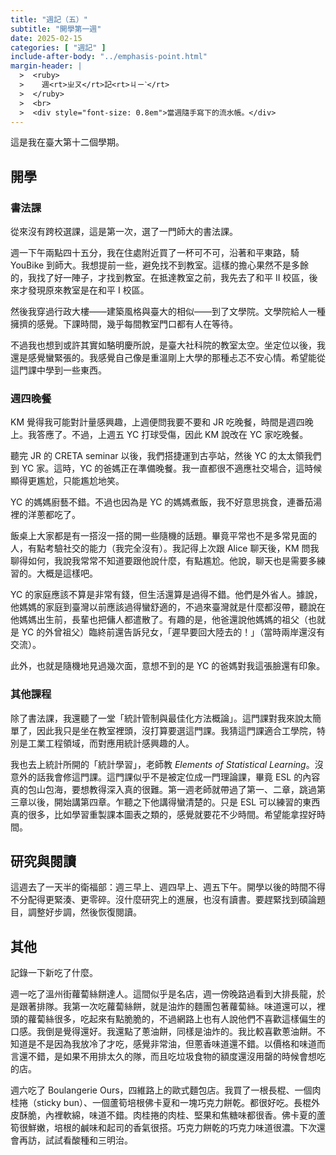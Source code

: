 ```yaml
---
title: "週記（五）"
subtitle: "開學第一週"
date: 2025-02-15
categories: [ "週記" ]
include-after-body: "../emphasis-point.html"
margin-header: |
  >  <ruby>
  >    週<rt>ㄓㄡ</rt>記<rt>ㄐㄧˋ</rt>
  >  </ruby>
  >  <br>
  >  <div style="font-size: 0.8em">當週隨手寫下的流水帳。</div>
---
```


這是我在臺大第十二個學期。

## 開學

### 書法課

從來沒有跨校選課，這是第一次，選了一門師大的書法課。

週一下午兩點四十五分，我在住處附近買了一杯可不可，沿著和平東路，騎 YouBike 到師大。我想提前一些，避免找不到教室。這樣的擔心果然不是多餘的，我找了好一陣子，才找到教室。在抵達教室之前，我先去了和平 II 校區，後來才發現原來教室是在和平 I 校區。

然後我穿過行政大樓——建築風格與臺大的相似——到了文學院。文學院給人一種擁擠的感覺。下課時間，幾乎每間教室門口都有人在等待。

不過我也想到或許其實如駱明慶所說，是臺大社科院的教室太空。坐定位以後，我還是感覺蠻緊張的。我感覺自己像是重溫剛上大學的那種忐忑不安心情。希望能從這門課中學到一些東西。

### 週四晚餐

KM 覺得我可能對計量感興趣，上週便問我要不要和 JR 吃晚餐，時間是週四晚上。我答應了。不過，上週五 YC 打球受傷，因此 KM 說改在 YC 家吃晚餐。

聽完 JR 的 CRETA seminar 以後，我們搭捷運到古亭站，然後 YC 的太太領我們到 YC 家。這時，YC 的爸媽正在準備晚餐。我一直都很不適應社交場合，這時候顯得更尷尬，只能尷尬地笑。

YC 的媽媽廚藝不錯。不過也因為是 YC 的媽媽煮飯，我不好意思挑食，連番茄湯裡的洋蔥都吃了。

飯桌上大家都是有一搭沒一搭的開一些隨機的話題。畢竟平常也不是多常見面的人，有點考驗社交的能力（我完全沒有）。我記得上次跟 Alice 聊天後，KM 問我聊得如何，我說我常常不知道要跟他說什麼，有點尷尬。他說，聊天也是需要多練習的。大概是這樣吧。

YC 的家庭應該不算是非常有錢，但生活還算是過得不錯。他們是外省人。據說，他媽媽的家庭到臺灣以前應該過得蠻舒適的，不過來臺灣就是什麼都沒帶，聽說在他媽媽出生前，長輩也把傭人都遣散了。有趣的是，他爸還說他媽媽的祖父（也就是 YC 的外曾祖父）臨終前還告訴兒女，「遲早要回大陸去的！」（當時兩岸還沒有交流）。

此外，也就是隨機地見過幾次面，意想不到的是 YC 的爸媽對我這張臉還有印象。


### 其他課程

除了書法課，我還聽了一堂「統計管制與最佳化方法概論」。這門課對我來說太簡單了，因此我只是坐在教室裡頭，沒打算要選這門課。我猜這門課適合工學院，特別是工業工程領域，而對應用統計感興趣的人。

我也去上統計所開的「統計學習」，老師教 *Elements of Statistical Learning*。沒意外的話我會修這門課。這門課似乎不是被定位成一門理論課，畢竟 ESL 的內容真的包山包海，要想教得深入真的很難。第一週老師就帶過了第一、二章，跳過第三章以後，開始講第四章。乍聽之下他講得蠻清楚的。只是 ESL 可以練習的東西真的很多，比如學習重製課本圖表之類的，感覺就要花不少時間。希望能拿捏好時間。

## 研究與閱讀

這週去了一天半的衛福部：週三早上、週四早上、週五下午。開學以後的時間不得不分配得更緊湊、更零碎。沒什麼研究上的進展，也沒有讀書。要趕緊找到碩論題目，調整好步調，然後恢復閱讀。

## 其他

記錄一下新吃了什麼。

週一吃了溫州街蘿蔔絲餅達人。這間似乎是名店，週一傍晚路過看到大排長龍，於是跟著排隊。我第一次吃蘿蔔絲餅，就是油炸的麵團包著蘿蔔絲。味道還可以，裡頭的蘿蔔絲很多，吃起來有點脆脆的，不過網路上也有人說他們不喜歡這樣偏生的口感。我倒是覺得還好。我還點了蔥油餅，同樣是油炸的。我比較喜歡蔥油餅。不知道是不是因為我放冷了才吃，感覺非常油，但蔥香味道還不錯。以價格和味道而言還不錯，是如果不用排太久的隊，而且吃垃圾食物的額度還沒用罄的時候會想吃的店。

週六吃了 Boulangerie Ours，四維路上的歐式麵包店。我買了一根長棍、一個肉桂捲（sticky bun）、一個蘆筍培根佛卡夏和一塊巧克力餅乾。都很好吃。長棍外皮酥脆，內裡軟綿，味道不錯。肉桂捲的肉桂、堅果和焦糖味都很香。佛卡夏的蘆筍很鮮嫩，培根的鹹味和起司的香氣很搭。巧克力餅乾的巧克力味道很濃。下次還會再訪，試試看酸種和三明治。